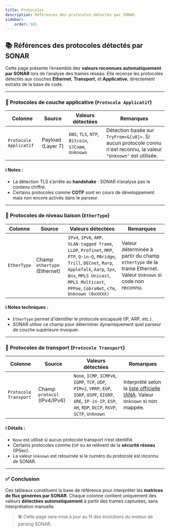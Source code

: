 ```yaml
---
title: Protocoles
description: Références des protocoles détectés par SONAR.
sidebar:
    order: 501
---
```


## 📚 Références des protocoles détectés par SONAR

Cette page présente l’ensemble des **valeurs reconnues automatiquement par SONAR** lors de l’analyse des trames réseau. Elle recense les protocoles détectés aux couches **Ethernet**, **Transport**, et **Applicative**, directement extraits de la base de code.

---

### 🧩 Protocoles de couche applicative (`Protocole Applicatif`)

| **Colonne**            | **Source**        | **Valeurs détectées**                               | **Remarques**                                                                                                     |
| ---------------------- | ----------------- | --------------------------------------------------- | ----------------------------------------------------------------------------------------------------------------- |
| `Protocole Applicatif` | Payload (Layer 7) | `DNS`, `TLS`, `NTP`, `Bitcoin`, `S7Comm`, `Unknown` | Détection basée sur `TryFrom<&[u8]>`. Si aucun protocole connu n'est reconnu, la valeur `"Unknown"` est utilisée. |

#### ℹ️ Notes :

* La détection TLS s’arrête au **handshake** : SONAR n’analyse pas le contenu chiffré.
* Certains protocoles comme **COTP** sont en cours de développement mais non encore activés dans le parseur.

---

### 🔗 Protocoles de niveau liaison (`EtherType`)

| **Colonne** | **Source**                   | **Valeurs détectées**                                                                                                                                                                                                                             | **Remarques**                                                                                               |
| ----------- | ---------------------------- | ------------------------------------------------------------------------------------------------------------------------------------------------------------------------------------------------------------------------------------------------- | ----------------------------------------------------------------------------------------------------------- |
| `EtherType` | Champ `ethertype` (Ethernet) | `IPv4`, `IPv6`, `ARP`, `VLAN-tagged frame`, `LLDP`, `Profinet`, `MRP`, `PTP`, `Q-in-Q`, `PBridge`, `Trill`, `DECnet`, `Rarp`, `AppleTalk`, `Aarp`, `Ipx`, `Qnx`, `MPLS Unicast`, `MPLS Multicast`, `PPPoe`, `CobraNet`, `cfm`, `Unknown (0xXXXX)` | Valeur déterminée à partir du champ `ethertype` de la trame Ethernet. Valeur `Unknown` si code non reconnu. |

#### ℹ️ Notes techniques :

* `EtherType` permet d’identifier le protocole encapsulé (IP, ARP, etc.).
* SONAR utilise ce champ pour déterminer dynamiquement quel parseur de couche supérieure invoquer.

---

### 🚚 Protocoles de transport (`Protocole Transport`)

| **Colonne**           | **Source**                   | **Valeurs détectées**                                                                                                                                                     | **Remarques**                                                                                                                                          |
| --------------------- | ---------------------------- | ------------------------------------------------------------------------------------------------------------------------------------------------------------------------- | ------------------------------------------------------------------------------------------------------------------------------------------------------ |
| `Protocole Transport` | Champ `protocol` (IPv4/IPv6) | `None`, `ICMP`, `ICMPv6`, `IGMP`, `TCP`, `UDP`, `PIMv2`, `VRRP`, `EGP`, `IGRP`, `OSPF`, `EIGRP`, `GRE`, `IP-in-IP`, `ESP`, `AH`, `RDP`, `DCCP`, `RSVP`, `SCTP`, `Unknown` | Interprété selon la [liste officielle IANA](https://www.iana.org/assignments/protocol-numbers/protocol-numbers.xhtml). Valeur `Unknown` si non mappée. |

#### ℹ️ Détails :

* `None` est utilisé si aucun protocole transport n’est identifié.
* Certains protocoles comme `ESP` ou `AH` relèvent de la **sécurité réseau** (IPSec).
* La valeur `Unknown` est retournée si le numéro du protocole est inconnu de SONAR.

---

### ✅ Conclusion

Ces tableaux constituent la base de référence pour interpréter les **matrices de flux générées par SONAR**. Chaque colonne contient uniquement des valeurs **détectées automatiquement** à partir des trames capturées, sans interprétation manuelle.

> 🛠️ Cette page sera mise à jour au fil des évolutions du moteur de parsing SONAR.
